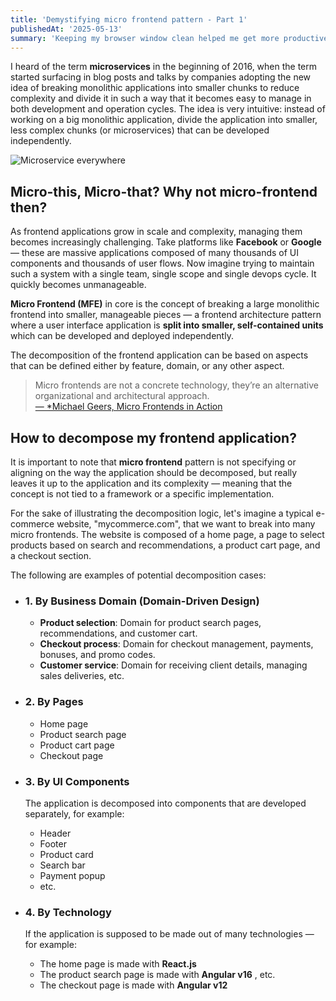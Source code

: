```yaml
---
title: 'Demystifying micro frontend pattern - Part 1'
publishedAt: '2025-05-13'
summary: 'Keeping my browser window clean helped me get more productive and less distracted'
---
```


I heard of the term **microservices** in the beginning of 2016, when the term started surfacing in blog posts and talks by companies adopting the new idea of breaking monolithic applications into smaller chunks to reduce complexity and divide it in such a way that it becomes easy to manage in both development and operation cycles. 
The idea is very intuitive: instead of working on a big monolithic application, divide the application into smaller, less complex chunks (or microservices) that can be developed independently.

<Image
  src="https://cdn-images-1.medium.com/v2/resize:fit:1200/1*s2LNQlstlCajQf9E5nk80g.jpeg"
  alt="Microservice everywhere"
  width={300}
  height={300}
/>

## Micro-this, Micro-that? Why not micro-frontend then?


As frontend applications grow in scale and complexity, managing them becomes increasingly challenging. Take platforms like **Facebook** or **Google** — these are massive applications composed of many thousands of UI components and thousands of user flows. 
Now imagine trying to maintain such a system with a single team, single scope and single devops cycle. It quickly becomes unmanageable.

**Micro Frontend (MFE)** in core is the concept of breaking a large monolithic frontend into smaller, manageable pieces — a frontend architecture pattern where a user interface application is **split into smaller, self-contained units** which can be developed and deployed independently.

The decomposition of the frontend application can be based on aspects that can be defined either by feature, domain, or any other aspect.

> Micro frontends are not a concrete technology, they’re an alternative organizational and architectural approach.  
[— *Michael Geers, Micro Frontends in Action](https://www.manning.com/books/micro-frontends-in-action)

## How to decompose my frontend application?

It is important to note that **micro frontend** pattern is not specifying or aligning on the way the application should be decomposed, but really leaves it up to the application and its complexity — meaning that the concept is not tied to a framework or a specific implementation.

For the sake of illustrating the decomposition logic, let's imagine a typical e-commerce website, "mycommerce.com", that we want to break into many micro frontends. 
The website is composed of a home page, a page to select products based on search and recommendations, a product cart page, and a checkout section.  

The following are examples of potential decomposition cases:

- ### 1. By Business Domain (Domain-Driven Design)
    - **Product selection**: Domain for product search pages, recommendations, and customer cart.  
    - **Checkout process**: Domain for checkout management, payments, bonuses, and promo codes.  
    - **Customer service**: Domain for receiving client details, managing sales deliveries, etc.

- ### 2. By Pages
    - Home page  
    - Product search page  
    - Product cart page  
    - Checkout page

- ### 3. By UI Components
    The application is decomposed into components that are developed separately, for example:
    - Header  
    - Footer  
    - Product card  
    - Search bar  
    - Payment popup  
    - etc.

- ### 4. By Technology
    If the application is supposed to be made out of many technologies — for example:
    - The home page is made with **React.js**  
    - The product search page is made with **Angular v16** , etc.
    - The checkout page is made with **Angular v12**

